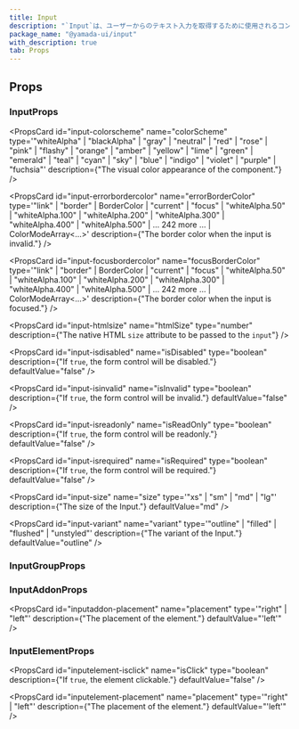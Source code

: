 ```yaml
---
title: Input
description: "`Input`は、ユーザーからのテキスト入力を取得するために使用されるコンポーネントです。"
package_name: "@yamada-ui/input"
with_description: true
tab: Props
---
```


## Props

### InputProps

<PropsCard
  id="input-colorscheme"
  name="colorScheme"
  type='"whiteAlpha" | "blackAlpha" | "gray" | "neutral" | "red" | "rose" | "pink" | "flashy" | "orange" | "amber" | "yellow" | "lime" | "green" | "emerald" | "teal" | "cyan" | "sky" | "blue" | "indigo" | "violet" | "purple" | "fuchsia"'
  description={"The visual color appearance of the component."}
/>

<PropsCard
  id="input-errorbordercolor"
  name="errorBorderColor"
  type='"link" | "border" | BorderColor | "current" | "focus" | "whiteAlpha.50" | "whiteAlpha.100" | "whiteAlpha.200" | "whiteAlpha.300" | "whiteAlpha.400" | "whiteAlpha.500" | ... 242 more ... | ColorModeArray<...>'
  description={"The border color when the input is invalid."}
/>

<PropsCard
  id="input-focusbordercolor"
  name="focusBorderColor"
  type='"link" | "border" | BorderColor | "current" | "focus" | "whiteAlpha.50" | "whiteAlpha.100" | "whiteAlpha.200" | "whiteAlpha.300" | "whiteAlpha.400" | "whiteAlpha.500" | ... 242 more ... | ColorModeArray<...>'
  description={"The border color when the input is focused."}
/>

<PropsCard
  id="input-htmlsize"
  name="htmlSize"
  type="number"
  description={"The native HTML `size` attribute to be passed to the `input`"}
/>

<PropsCard
  id="input-isdisabled"
  name="isDisabled"
  type="boolean"
  description={"If `true`, the form control will be disabled."}
  defaultValue="false"
/>

<PropsCard
  id="input-isinvalid"
  name="isInvalid"
  type="boolean"
  description={"If `true`, the form control will be invalid."}
  defaultValue="false"
/>

<PropsCard
  id="input-isreadonly"
  name="isReadOnly"
  type="boolean"
  description={"If `true`, the form control will be readonly."}
  defaultValue="false"
/>

<PropsCard
  id="input-isrequired"
  name="isRequired"
  type="boolean"
  description={"If `true`, the form control will be required."}
  defaultValue="false"
/>

<PropsCard
  id="input-size"
  name="size"
  type='"xs" | "sm" | "md" | "lg"'
  description={"The size of the Input."}
  defaultValue="md"
/>

<PropsCard
  id="input-variant"
  name="variant"
  type='"outline" | "filled" | "flushed" | "unstyled"'
  description={"The variant of the Input."}
  defaultValue="outline"
/>

### InputGroupProps

### InputAddonProps

<PropsCard
  id="inputaddon-placement"
  name="placement"
  type='"right" | "left"'
  description={"The placement of the element."}
  defaultValue="'left'"
/>

### InputElementProps

<PropsCard
  id="inputelement-isclick"
  name="isClick"
  type="boolean"
  description={"If `true`, the element clickable."}
  defaultValue="false"
/>

<PropsCard
  id="inputelement-placement"
  name="placement"
  type='"right" | "left"'
  description={"The placement of the element."}
  defaultValue="'left'"
/>
